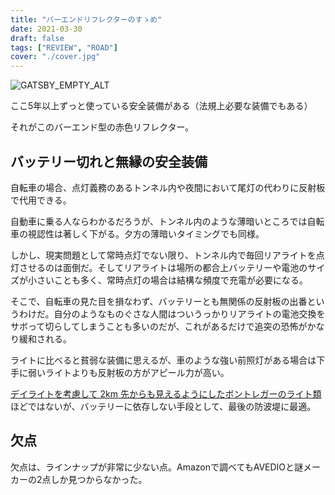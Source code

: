 ```yaml
---
title: "バーエンドリフレクターのすゝめ"
date: 2021-03-30
draft: false
tags: ["REVIEW", "ROAD"]
cover: "./cover.jpg"
---
```


![GATSBY_EMPTY_ALT](./cover.jpg)

ここ5年以上ずっと使っている安全装備がある（法規上必要な装備でもある）

それがこのバーエンド型の赤色リフレクター。

<LinkBox url="https://www.amazon.co.jp/dp/B07NHGQ2NP/" isAmazonLink />

## バッテリー切れと無縁の安全装備

自転車の場合、点灯義務のあるトンネル内や夜間において尾灯の代わりに反射板で代用できる。

自動車に乗る人ならわかるだろうが、トンネル内のような薄暗いところでは自転車の視認性は著しく下がる。夕方の薄暗いタイミングでも同様。

しかし、現実問題として常時点灯でない限り、トンネル内で毎回リアライトを点灯させるのは面倒だ。そしてリアライトは場所の都合上バッテリーや電池のサイズが小さいことも多く、常時点灯の場合は結構な頻度で充電が必要になる。

そこで、自転車の見た目を損なわず、バッテリーとも無関係の反射板の出番というわけだ。自分のようなものぐさな人間はついうっかりリアライトの電池交換をサボって切らしてしまうことも多いのだが、これがあるだけで追突の恐怖がかなり緩和される。

ライトに比べると貧弱な装備に思えるが、車のような強い前照灯がある場合は下手に弱いライトよりも反射板の方がアピール力が高い。

[デイライトを考慮して 2km 先からも見えるようにしたボントレガーのライト類](https://www.trekbikes.com/jp/ja_JP/daytime_running_lights/)ほどではないが、バッテリーに依存しない手段として、最後の防波堤に最適。

## 欠点

欠点は、ラインナップが非常に少ない点。Amazonで調べてもAVEDIOと謎メーカーの2点しか見つからなかった。

<LinkBox url="https://www.amazon.co.jp/dp/B00B5AZ4KA/" isAmazonLink />
